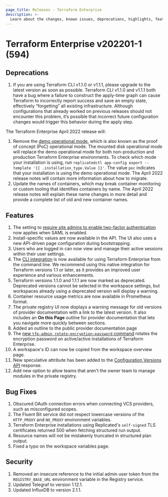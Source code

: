 ```yaml
---
page_title: Releases - Terraform Enterprise
description: >-
  Learn about the changes, known issues, deprecations, highlights, features, improvements, bug fixes, and security fixes for the v202201-1 (594) release.
---
```


# Terraform Enterprise v202201-1 (594)

## Deprecations

1. If you are using Terraform CLI v1.1.0 or v1.1.1, please upgrade to the latest version as soon as possible. Terraform CLI v1.1.0 and v1.1.1 both have a bug where a failure to construct the apply-time graph can cause Terraform to incorrectly report success and save an empty state, effectively “forgetting” all existing infrastructure. Although configurations that already worked on previous releases should not encounter this problem, it’s possible that incorrect future configuration changes would trigger this behavior during the apply step.

The Terraform Enterprise April 2022 release will:

1. Remove the [demo operational mode](/terraform/enterprise/replicated/install/pre-install-checklist#operational-mode-decision), which is also known as the proof of concept (PoC) operational mode. The mounted disk operational mode will replace the demo operational mode for both non-production and production Terraform Enterprise environments. To check which mode your installation is using, run `replicatedctl app-config export --template '{{ .installation_type.Value }}'`. The value `poc` indicates that your installation is using the demo operational mode. The April 2022 release notes will contain more information about how to migrate.
1. Update the names of containers, which may break container monitoring or custom tooling that identifies containers by name. The April 2022 release notes will explain these name changes in more detail and provide a complete list of old and new container names.

## Features

1. The setting to [require site admins to enable two-factor authentication](/terraform/enterprise/application-administration/general#require-site-admins-to-enable-two-factor-authentication) now applies when SAML is enabled.
1. Install-specific values are now available in the API. The UI also uses a new API-driven page configuration during bootstrapping.
1. Users who are logged in can now view and manage their active sessions within their user settings.
1. The [CLI integration](/terraform/cli/cloud) is now available for using Terraform Enterprise from the command line. We recommend using this native integration for Terraform versions 1.1 or later, as it provides an improved user experience and various enhancements.
1. Terraform versions 1.1.0 and 1.1.1 are now marked as deprecated. Deprecated versions cannot be selected in the workspace settings, but workspaces already using a deprecated version will display a warning.
1. Container resource usage metrics are now available in Prometheus format.
1. The private registry UI now displays a warning message for old versions of provider documentation with a link to the latest version. It also includes an **On this Page** outline for provider documentation that lets you navigate more quickly between sections.
1. Added an outline to the public provider documentation page
1. The [new `tfe-admin rotate-encryption-password` command](/terraform/enterprise/replicated/administration/infrastructure/admin-cli) rotates the encryption password on active/active installations of Terraform Enterprise.
1. A workspace's ID can now be copied from the workspace overview page.
1. New speculative attribute has been added to the [Configuration Versions API](/terraform/cloud-docs/api-docs/configuration-versions) response.
1. Add new option to allow teams that aren't the owner team to manage modules in the private registry.

## Bug Fixes

1. Obscured OAuth connection errors when connecting VCS providers, such as misconfigured scopes.
1. The Fluent Bit service did not respect lowercase versions of the `HTTP_PROXY` and `NO_PROXY` environment variables.
1. Terraform Enterprise installations using Replicated's `self-signed` TLS certificates returned 500 when fetching structured run output.
1. Resource names will not be mistakenly truncated in structured plan output.
1. Fixed a typo on the workspace variables page.

## Security

1. Removed an insecure reference to the initial admin user token from the `REGISTRY_BASE_URL` environment variable in the Registry service.
1. Updated Telegraf to version 1.12.1.
1. Updated InfluxDB to version 2.1.1.

